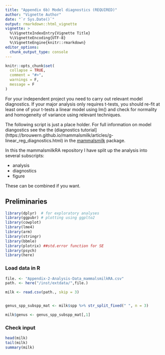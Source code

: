 ```yaml
---
title: "Appendix 6b) Model diagnostics (REQUIRED)"
author: "Vignette Author"
date: "`r Sys.Date()`"
output: rmarkdown::html_vignette
vignette: >
  %\VignetteIndexEntry{Vignette Title}
  %\VignetteEncoding{UTF-8}
  %\VignetteEngine{knitr::rmarkdown}
editor_options: 
  chunk_output_type: console
---
```


```r
knitr::opts_chunk$set(
  collapse = TRUE,
  comment = "#>",
  warnings = F,
  message = F
)
```

For your independent project you need to carry out relevant model diagnostics.  If your major analysis only requires t-tests, you should re-fit at least one of your t-tests a linear model using lm() and check for normality and homogeneity of variance using relevant techniques.

The following script is just a place holder.  For full information on model diangostics see the the (diagnostics tutorial](https://brouwern.github.io/mammalsmilk/articles/g-linear_reg_diagnostics.html) in the [mammalsmilk](https://brouwern.github.io/mammalsmilk/index.html) package.


In this the mammalsmilkRA repository I have split up the analysis into several subscripts:

* analysis
* diagnostics
* figure

These can be combined if you want.


## Preliminaries

```r
library(dplyr)  # for exploratory analyses
library(ggpubr) # plotting using ggplto2
library(cowplot)
library(lme4)
library(arm)
library(stringr) 
library(bbmle)
library(plotrix) ##std.error function for SE
library(psych)
library(here)
```




### Load data in R
```r
file. <- "Appendix-2-Analysis-Data_mammalsmilkRA.csv"
path. <- here("/inst/extdata/",file.)

milk <- read.csv(path., skip = 3)


genus_spp_subspp_mat <- milk$spp %>% str_split_fixed(" ", n = 3)

milk$genus <- genus_spp_subspp_mat[,1]
```


### Check input

```r
head(milk)
tail(milk)
summary(milk)
```

